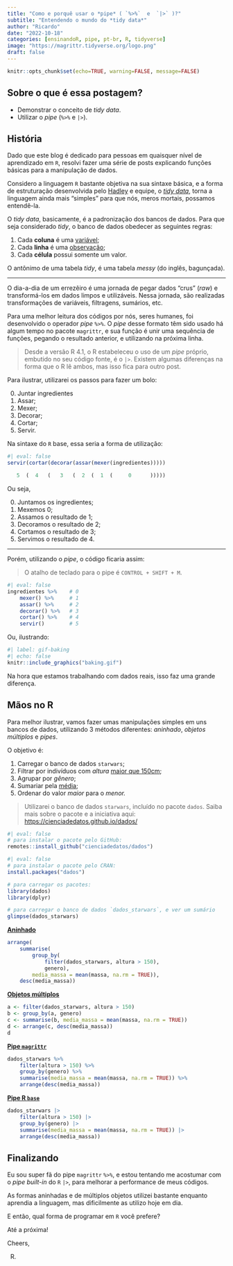 ```yaml
---
title: "Como e porquê usar o *pipe* ( `%>%`  e  `|>` )?"
subtitle: "Entendendo o mundo do *tidy data*"
author: "Ricardo"
date: "2022-10-18"
categories: [ensinandoR, pipe, pt-br, R, tidyverse]
image: "https://magrittr.tidyverse.org/logo.png"
draft: false
---
```


```r
knitr::opts_chunk$set(echo=TRUE, warning=FALSE, message=FALSE)
```

## Sobre o que é essa postagem?

-   Demonstrar o conceito de *tidy data*.
-   Utilizar o *pipe* (`%>%` e `|>`).

## História

Dado que este blog é dedicado para pessoas em quaisquer nível de aprendizado em `R`, resolvi fazer uma série de posts explicando funções básicas para a manipulação de dados.

Considero a linguagem `R` bastante objetiva na sua sintaxe básica, e a forma de estruturação desenvolvida pelo [Hadley](https://twitter.com/hadleywickham) e equipe, o [*tidy data*](https://vita.had.co.nz/papers/tidy-data.html), torna a linguagem ainda mais "simples" para que nós, meros mortais, possamos entendê-la.

O *tidy data*, basicamente, é a padronização dos bancos de dados. Para que seja considerado *tidy*, o banco de dados obedecer as seguintes regras:

1.  Cada **coluna** é uma [variável]{.underline};
2.  Cada **linha** é uma [observação]{.underline};
3.  Cada **célula** possui somente um valor.

O antônimo de uma tabela *tidy*, é uma tabela *messy* (do inglês, bagunçada).

------------------------------------------------------------------------

O dia-a-dia de um errezêiro é uma jornada de pegar dados "crus" (*raw*) e transformá-los em dados limpos e utilizáveis. Nessa jornada, são realizadas transformações de variáveis, filtragens, sumários, etc.

Para uma melhor leitura dos códigos por nós, seres humanes, foi desenvolvido o operador *pipe* `%>%`. O *pipe* desse formato têm sido usado há algum tempo no pacote `magrittr`, e sua função é unir uma sequência de funções, pegando o resultado anterior, e utilizando na próxima linha.

> Desde a versão R 4.1, o R estabeleceu o uso de um *pipe* próprio, embutido no seu código fonte, é o `|>`.
> Existem algumas diferenças na forma que o R lê ambos, mas isso fica para outro post.

Para ilustrar, utilizarei os passos para fazer um bolo:

0.  Juntar ingredientes
1.  Assar;
2.  Mexer;
3.  Decorar;
4.  Cortar;
5.  Servir.

Na sintaxe do `R` base, essa seria a forma de utilização:

```r
#| eval: false
servir(cortar(decorar(assar(mexer(ingredientes)))))

   5  (  4   (   3   (  2  (  1  (     0      )))))
```

Ou seja,

0.  Juntamos os ingredientes;
1.  Mexemos 0;
2.  Assamos o resultado de 1;
3.  Decoramos o resultado de 2;
4.  Cortamos o resultado de 3;
5.  Servimos o resultado de 4.

------------------------------------------------------------------------

Porém, utilizando o *pipe*, o código ficaria assim:

> O atalho de teclado para o pipe é `CONTROL + SHIFT + M`.

```r
#| eval: false
ingredientes %>%    # 0
	mexer() %>%     # 1
	assar() %>%     # 2
	decorar() %>%   # 3
	cortar() %>%    # 4
	servir()        # 5
```


Ou, ilustrando:

```r
#| label: gif-baking
#| echo: false
knitr::include_graphics("baking.gif")
```


Na hora que estamos trabalhando com dados reais, isso faz uma grande diferença.


## Mãos no R

Para melhor ilustrar, vamos fazer umas manipulações simples em uns bancos de dados, utilizando 3 métodos diferentes: *aninhado*, *objetos múltiplos* e *pipes*.

O objetivo é:

1. Carregar o banco de dados `starwars`;
2. Filtrar por indivíduos com *altura* [maior que 150cm]{.underline};
3. Agrupar por *gênero*;
3. Sumariar pela [média]{.underline};
5. Ordenar do valor *maior* para o *menor.*

> Utilizarei o banco de dados `starwars`, incluído no pacote `dados`.
> Saiba mais sobre o pacote e a iniciativa aqui: [https://cienciadedatos.github.io/dados/](https://cienciadedatos.github.io/dados/)

```r
#| eval: false
# para instalar o pacote pelo GitHub:
remotes::install_github("cienciadedatos/dados")
```

```r
#| eval: false
# para instalar o pacote pelo CRAN:
install.packages("dados")
```

```r
# para carregar os pacotes:
library(dados)
library(dplyr)

# para carregar o banco de dados `dados_starwars`, e ver um sumário
glimpse(dados_starwars)
```



**[Aninhado]{.underline}**

```r
arrange(
	summarise(
		group_by(
			filter(dados_starwars, altura > 150), 
			genero), 
		media_massa = mean(massa, na.rm = TRUE)),
	desc(media_massa))
```


**[Objetos múltiplos]{.underline}**

```r
a <- filter(dados_starwars, altura > 150)
b <- group_by(a, genero)
c <- summarise(b, media_massa = mean(massa, na.rm = TRUE))
d <- arrange(c, desc(media_massa))
d
```


**[Pipe `magrittr`]{.underline}**

```r
dados_starwars %>% 
	filter(altura > 150) %>% 
	group_by(genero) %>% 
	summarise(media_massa = mean(massa, na.rm = TRUE)) %>% 
	arrange(desc(media_massa))
```


**[Pipe R `base`]{.underline}**

```r
dados_starwars |> 
	filter(altura > 150) |> 
	group_by(genero) |> 
	summarise(media_massa = mean(massa, na.rm = TRUE)) |> 
	arrange(desc(media_massa))
```



## Finalizando

Eu sou super fã do pipe `magrittr` `%>%`, e estou tentando me acostumar com o *pipe built-in* do `R` `|>`, para melhorar a performance de meus códigos. 

As formas aninhadas e de múltiplos objetos utilizei bastante enquanto aprendia a linguagem, mas dificilmente as utilizo hoje em dia.

E então, qual forma de programar em `R` você prefere?

Até a próxima!

Cheers,

R.









